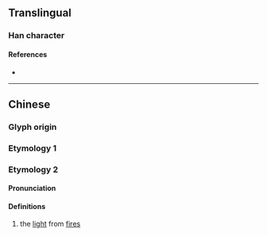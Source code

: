 {{character info/new}}
==Translingual==

===Han character===
{{Han char|rn=86|rad=火|as=05|sn=9|four=|canj=FYR|ids=⿰火占}}

====References====
* {{Han ref|kx=0669.040|dkj=18963|dj=1078.090|hdz=32195.060|uh=70B6|ud=28854}}

----

==Chinese==
{{zh-forms}}

===Glyph origin===
{{Han etym}}

===Etymology 1===
{{zh-see|閃|a}}

===Etymology 2===
====Pronunciation====
{{zh-pron
|m=shǎn
|c=sim2
|mc=y
|oc=y
|cat=n
}}

====Definitions====
{{zh-hanzi}}

# the [[light]] from [[fire]]s